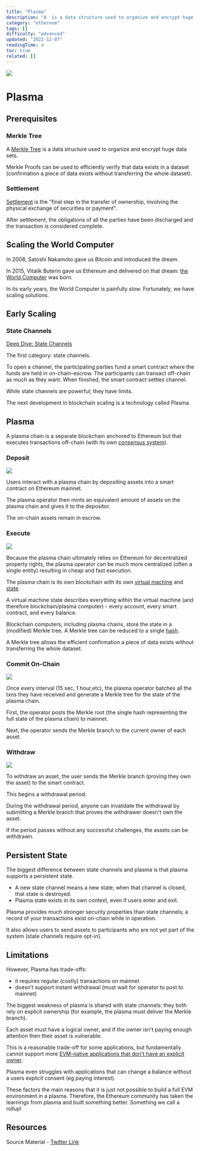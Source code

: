 ```yaml
---
title: "Plasma"
description: "A  is a data structure used to organize and encrypt huge data sets."
category: "ethereum"
tags: []
difficulty: "advanced"
updated: "2022-12-07"
readingTime: 4
toc: true
related: []
---
```


![](/images/plasma-1.jpeg)

# Plasma

## Prerequisites

### Merkle Tree

A [Merkle Tree](https://inevitableeth.com/home/concepts/merkle-tree) is a data structure used to organize and encrypt huge data sets. 

Merkle Proofs can be used to efficiently verify that data exists in a dataset (confirmation a piece of data exists without transferring the whole dataset).

### Settlement

[Settlement](/concepts/settlement) is the "final step in the transfer of ownership, involving the physical exchange of securities or payment". 

After settlement, the obligations of all the parties have been discharged and the transaction is considered complete.  

## Scaling the World Computer

In 2008, Satoshi Nakamoto gave us Bitcoin and introduced the dream.

In 2015, Vitalik Buterin gave us Ethereum and delivered on that dream: [the World Computer](/ethereum/world-computer) was born.

In its early years, the World Computer is painfully slow. Fortunately, we have scaling solutions.

## Early Scaling

### State Channels

[Deep Dive: State Channels](/ethereum/state-channel) 

The first category: state channels.

To open a channel, the participating parties fund a smart contract where the funds are held in on-chain-escrow. The participants can transact off-chain as much as they want. When finished, the smart contract settles channel.

While state channels are powerful; they have limits.

The next development in blockchain scaling is a technology called Plasma. 

## Plasma

A plasma chain is a separate blockchain anchored to Ethereum but that executes transactions off-chain (with its own [consensus system](/ethereum/consensus)).

### Deposit

![](/images/plasma-2.jpeg)

Users interact with a plasma chain by depositing assets into a smart contract on Ethereum mainnet. 

The plasma operator then mints an equivalent amount of assets on the plasma chain and gives it to the depositor.

The on-chain assets remain in escrow.

### Execute

![](/images/plasma-3.jpeg)

Because the plasma chain ultimately relies on Ethereum for decentralized property rights, the plasma operator can be much more centralized (often a single entity) resulting in cheap and fast execution.

The plasma chain is its own blockchain with its own [virtual machine](/concepts/virtual-machine) and [state](/ethereum/state-machine). 

A virtual machine state describes everything within the virtual machine (and therefore blockchain/plasma computer) - every account, every smart contract, and every balance.

Blockchain computers, including plasma chains, store the state in a (modified) Merkle tree. A Merkle tree can be reduced to a single [hash](/concepts/hash). 

A Merkle tree allows the efficient confirmation a piece of data exists without transferring the whole dataset.

### Commit On-Chain

![](/images/plasma-4.jpeg)

Once every interval (15 sec, 1 hour,etc), the plasma operator batches all the txns they have received and generate a Merkle tree for the state of the plasma chain.

First, the operator posts the Merkle root (the single hash representing the full state of the plasma chain) to mainnet. 

Next, the operator sends the Merkle branch to the current owner of each asset.

### Withdraw

![](/images/plasma-5.jpeg)

To withdraw an asset, the user sends the Merkle branch (proving they own the asset) to the smart contract. 

This begins a withdrawal period.

During the withdrawal period, anyone can invalidate the withdrawal by submitting a Merkle branch that proves the withdrawer doesn't own the asset. 

If the period passes without any successful challenges, the assets can be withdrawn.

## Persistent State

The biggest difference between state channels and plasma is that plasma supports a persistent state. 

*   A new state channel means a new state; when that channel is closed, that state is destroyed.
*   Plasma state exists in its own context, even if users enter and exit.

Plasma provides much stronger security properties than state channels; a record of your transactions exist on-chain while in operation. 

It also allows users to send assets to participants who are not yet part of the system (state channels require opt-in).

## Limitations

However, Plasma has trade-offs: 

*   it requires regular (costly) transactions on mainnet
*   doesn’t support instant withdrawal (must wait for operator to post to mainnet)

The biggest weakness of plasma is shared with state channels: they both rely on explicit ownership (for example, the plasma must deliver the Merkle branch). 

Each asset must have a logical owner, and if the owner isn't paying enough attention then their asset is vulnerable.

This is a reasonable trade-off for some applications, but fundamentally cannot support more [EVM-native applications that don't have an explicit owner](https://uniswap.org/). 

Plasma even struggles with applications that can change a balance without a users explicit consent (eg paying interest).

These factors the main reasons that it is just not possible to build a full EVM environment in a plasma. Therefore, the Ethereum community has taken the learnings from plasma and built something better. Something we call a rollup!

## Resources

Source Material - [Twitter Link](https://twitter.com/logarithmicrex/status/1568779570492637185)


